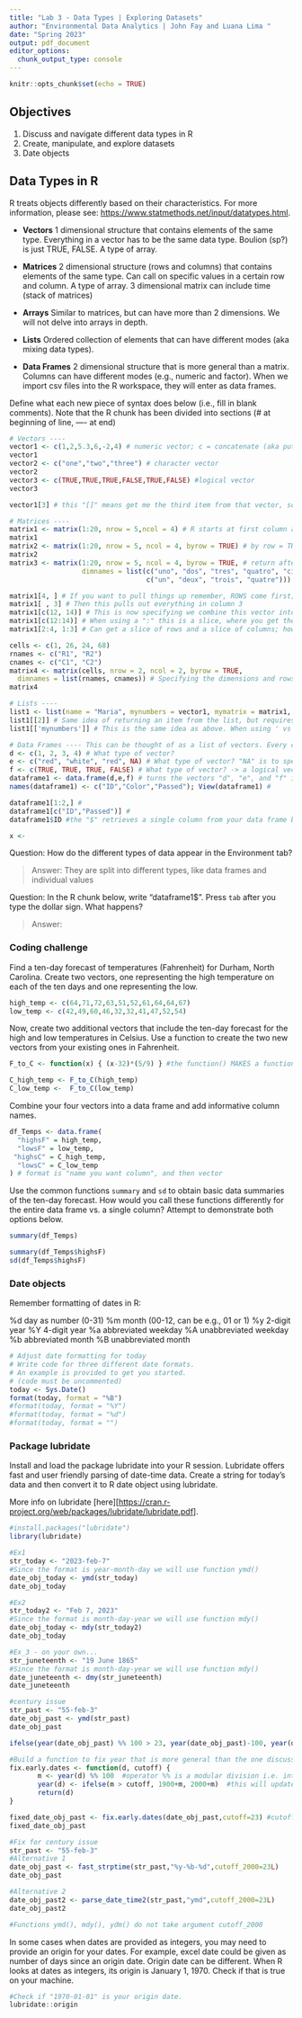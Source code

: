 ```yaml
---
title: "Lab 3 - Data Types | Exploring Datasets"
author: "Environmental Data Analytics | John Fay and Luana Lima "
date: "Spring 2023"
output: pdf_document
editor_options: 
  chunk_output_type: console
---
```


```r
knitr::opts_chunk$set(echo = TRUE)
```

## Objectives

1.  Discuss and navigate different data types in R
2.  Create, manipulate, and explore datasets
3.  Date objects

## Data Types in R

R treats objects differently based on their characteristics. For more information, please see: <https://www.statmethods.net/input/datatypes.html>.

-   **Vectors** 1 dimensional structure that contains elements of the same type. Everything in a vector has to be the same data type. Boulion (sp?) is just TRUE, FALSE. A type of array.

-   **Matrices** 2 dimensional structure (rows and columns) that contains elements of the same type. Can call on specific values in a certain row and column. A type of array. 3 dimensional matrix can include time (stack of matrices)

-   **Arrays** Similar to matrices, but can have more than 2 dimensions. We will not delve into arrays in depth.

-   **Lists** Ordered collection of elements that can have different modes (aka mixing data types).

-   **Data Frames** 2 dimensional structure that is more general than a matrix. Columns can have different modes (e.g., numeric and factor). When we import csv files into the R workspace, they will enter as data frames.

Define what each new piece of syntax does below (i.e., fill in blank comments). Note that the R chunk has been divided into sections (\# at beginning of line, ---- at end)

```r
# Vectors ----
vector1 <- c(1,2,5.3,6,-2,4) # numeric vector; c = concatenate (aka put things together); if you put a different data type in here, R will categorize it based on the lowest common denominator. SO, if you put a character value in the numeric vector, it all becomes a character
vector1
vector2 <- c("one","two","three") # character vector
vector2
vector3 <- c(TRUE,TRUE,TRUE,FALSE,TRUE,FALSE) #logical vector
vector3

vector1[3] # this "[]" means get me the third item from that vector, so if you put vector1[5], you get the fifth item from that vector

# Matrices ----
matrix1 <- matrix(1:20, nrow = 5,ncol = 4) # R starts at first column and ascends values down for each row
matrix1
matrix2 <- matrix(1:20, nrow = 5, ncol = 4, byrow = TRUE) # by row = TRUE means it will ascends values across the row first
matrix2
matrix3 <- matrix(1:20, nrow = 5, ncol = 4, byrow = TRUE, # return after comma continues the line
                  dimnames = list(c("uno", "dos", "tres", "quatro", "cinco"), 
                                  c("un", "deux", "trois", "quatre"))) # dimnames means dimension names, so can name the rows and                                                                           columns

matrix1[4, ] # If you want to pull things up remember, ROWS come first; [ROW, COLUMN]. Leave columns blank, then it will pull out everything from the row regardless of column
matrix1[ , 3] # Then this pulls out everything in column 3
matrix1[c(12, 14)] # This is now specifying we combine this vector into a matrix.
matrix1[c(12:14)] # When using a ":" this is a slice, where you get the 12th-14th items (12, 13, 14).
matrix1[2:4, 1:3] # Can get a slice of rows and a slice of columns; how matrices are subset by their index value. If you don't specify dimension names, then R will just report out 1,2,3 column and row names

cells <- c(1, 26, 24, 68)
rnames <- c("R1", "R2")
cnames <- c("C1", "C2") 
matrix4 <- matrix(cells, nrow = 2, ncol = 2, byrow = TRUE,
  dimnames = list(rnames, cnames)) # Specifying the dimensions and rows; using matrix() function to make a matrix, and dimnames to                                      call names of the dimension
matrix4

# Lists ---- 
list1 <- list(name = "Maria", mynumbers = vector1, mymatrix = matrix1, age = 5.3); list1 # creating a list of 4 items, and the "name" refers to a key name, which allows us to recall those items by their name. The ";" allows you to do two R statements in one line
list1[[2]] # Same idea of returning an item from the list, but requires [[]] because that's how this one works
list1[['mynumbers']] # This is the same idea as above. When using ' vs " it's exactly the same, just need to use the same one

# Data Frames ---- This can be thought of as a list of vectors. Every column in df is a vector, and have a series of vectors that are all the same length. That way we can refer to any cell in our df by the row it's in and then the column
d <- c(1, 2, 3, 4) # What type of vector?
e <- c("red", "white", "red", NA) # What type of vector? "NA" is to specify "no value" because the vector still needs to be the                                        same length in all vectors of a data frame
f <- c(TRUE, TRUE, TRUE, FALSE) # What type of vector? -> a logical vector
dataframe1 <- data.frame(d,e,f) # turns the vectors "d", "e", and "f" into a data frame
names(dataframe1) <- c("ID","Color","Passed"); View(dataframe1) # 

dataframe1[1:2,] # 
dataframe1[c("ID","Passed")] # 
dataframe1$ID #the "$" retrieves a single column from your data frame based on the name

```

```r
x <- 
```




Question: How do the different types of data appear in the Environment tab?

> Answer: They are split into different types, like data frames and individual values

Question: In the R chunk below, write "dataframe1\$". Press `tab` after you type the dollar sign. What happens?

> Answer:

### Coding challenge

Find a ten-day forecast of temperatures (Fahrenheit) for Durham, North Carolina. Create two vectors, one representing the high temperature on each of the ten days and one representing the low.

```r
high_temp <- c(64,71,72,63,51,52,61,64,64,67)
low_temp <- c(42,49,60,46,32,32,41,47,52,54)
```

Now, create two additional vectors that include the ten-day forecast for the high and low temperatures in Celsius. Use a function to create the two new vectors from your existing ones in Fahrenheit.

```r
F_to_C <- function(x) { (x-32)*(5/9) } #the function() MAKES a function that you can then NAME by assigning

C_high_temp <- F_to_C(high_temp)
C_low_temp <-  F_to_C(low_temp)

```

Combine your four vectors into a data frame and add informative column names.

```r
df_Temps <- data.frame(
  "highsF" = high_temp,
  "lowsF" = low_temp,
 "highsC" = C_high_temp,
  "lowsC" = C_low_temp
) # format is "name you want column", and then vector
```

Use the common functions `summary` and `sd` to obtain basic data summaries of the ten-day forecast. How would you call these functions differently for the entire data frame vs. a single column? Attempt to demonstrate both options below.

```r
summary(df_Temps)

summary(df_Temps$highsF)
sd(df_Temps$highsF)
```

### Date objects

Remember formatting of dates in R:

%d day as number (0-31) %m month (00-12, can be e.g., 01 or 1) %y 2-digit year %Y 4-digit year %a abbreviated weekday %A unabbreviated weekday %b abbreviated month %B unabbreviated month

```r
# Adjust date formatting for today
# Write code for three different date formats. 
# An example is provided to get you started.
# (code must be uncommented)
today <- Sys.Date()
format(today, format = "%B")
#format(today, format = "%Y")
#format(today, format = "%d")
#format(today, format = "")

```

### Package lubridate

Install and load the package lubridate into your R session. Lubridate offers fast and user friendly parsing of date-time data. Create a string for today's data and then convert it to R date object using lubridate.

More info on lubridate [here][<https://cran.r-project.org/web/packages/lubridate/lubridate.pdf>].

```r
#install.packages("lubridate")
library(lubridate)

#Ex1
str_today <- "2023-feb-7"
#Since the format is year-month-day we will use function ymd()
date_obj_today <- ymd(str_today)
date_obj_today

#Ex2
str_today2 <- "Feb 7, 2023"
#Since the format is month-day-year we will use function mdy()
date_obj_today <- mdy(str_today2)
date_obj_today

#Ex_3 - on your own...
str_juneteenth <- "19 June 1865"
#Since the format is month-day-year we will use function mdy()
date_juneteenth <- dmy(str_juneteenth)
date_juneteenth
```

```r
#century issue
str_past <- "55-feb-3"
date_obj_past <- ymd(str_past)
date_obj_past

ifelse(year(date_obj_past) %% 100 > 23, year(date_obj_past)-100, year(date_obj_past))

#Build a function to fix year that is more general than the one discussed in the lesson
fix.early.dates <- function(d, cutoff) {
       m <- year(d) %% 100  #operator %% is a modular division i.e. integer-divide year(d) by 100 and returns the remainder 
       year(d) <- ifelse(m > cutoff, 1900+m, 2000+m)  #this will update year(d), year() is a function that returns the year for a data object
       return(d)
}

fixed_date_obj_past <- fix.early.dates(date_obj_past,cutoff=23) #cutoff could be the current year to be more general or any other depending on data set 
fixed_date_obj_past
```

```r
#Fix for century issue
str_past <- "55-feb-3"
#Alternative 1
date_obj_past <- fast_strptime(str_past,"%y-%b-%d",cutoff_2000=23L)
date_obj_past

#Alternative 2
date_obj_past2 <- parse_date_time2(str_past,"ymd",cutoff_2000=23L)
date_obj_past2

#Functions ymd(), mdy(), ydm() do not take argument cutoff_2000
```

In some cases when dates are provided as integers, you may need to provide an origin for your dates. For example, excel date could be given as number of days since an origin date. Origin date can be different. When R looks at dates as integers, its origin is January 1, 1970. Check if that is true on your machine.

```r
#Check if "1970-01-01" is your origin date.
lubridate::origin

```
